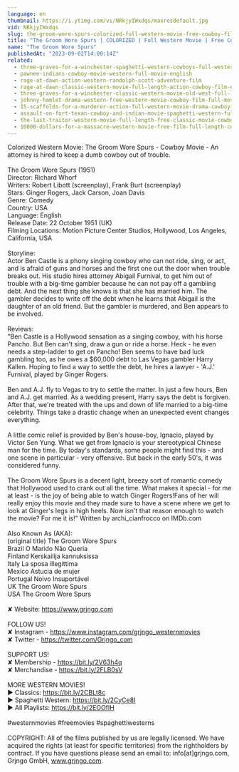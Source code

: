 ```yaml
---
language: en
thumbnail: https://i.ytimg.com/vi/NRkjyIWxdqs/maxresdefault.jpg
vid: NRkjyIWxdqs
slug: the-groom-wore-spurs-colorized-full-western-movie-free-cowboy-film
title: "The Groom Wore Spurs | COLORIZED | Full Western Movie | Free Cowboy Film"
name: "The Groom Wore Spurs"
publishedAt: "2023-09-02T14:00:14Z"
related:
  - three-graves-for-a-winchester-spaghetti-western-cowboys-full-western-movie
  - pawnee-indians-cowboy-movie-western-full-movie-english
  - rage-at-dawn-action-western-randolph-scott-adventure-film
  - rage-at-dawn-classic-western-movie-full-length-action-cowboy-film-english-drama
  - three-graves-for-a-winchester-classic-western-movie-old-west-full-length-english
  - johnny-hamlet-drama-western-free-western-movie-cowboy-film-full-movies
  - 15-scaffolds-for-a-murderer-action-full-western-movie-drama-cowboy-film-english
  - assault-on-fort-texan-cowboy-and-indian-movie-spaghetti-western-full-movie-western-movies
  - the-last-traitor-western-movie-full-length-free-classic-movie-cowboys-wild-west-films
  - 10000-dollars-for-a-massacre-western-movie-free-film-full-length-cowboy-films-english
---
```


Colorized Western Movie: The Groom Wore Spurs - Cowboy Movie - An attorney is hired to keep a dumb cowboy out of trouble.<br />
<br />
The Groom Wore Spurs (1951)<br />
Director: Richard Whorf<br />
Writers: Robert Libott (screenplay), Frank Burt (screenplay) <br />
Stars: Ginger Rogers, Jack Carson, Joan Davis<br />
Genre: Comedy <br />
Country: USA<br />
Language: English<br />
Release Date: 22 October 1951 (UK) <br />
Filming Locations: Motion Picture Center Studios, Hollywood, Los Angeles, California, USA<br />
<br />
Storyline:<br />
Actor Ben Castle is a phony singing cowboy who can not ride, sing, or act, and is afraid of guns and horses and the first one out the door when trouble breaks out. His studio hires attorney Abigail Furnival, to get him out of trouble with a big-time gambler because he can not pay off a gambling debt. And the next thing she knows is that she has married him. The gambler decides to write off the debt when he learns that Abigail is the daughter of an old friend. But the gambler is murdered, and Ben appears to be involved.<br />
<br />
Reviews:<br />
"Ben Castle is a Hollywood sensation as a singing cowboy, with his horse Pancho. But Ben can't sing, draw a gun or ride a horse. Heck - he even needs a step-ladder to get on Pancho! Ben seems to have bad luck gambling too, as he owes a $60,000 debt to Las Vegas gambler Harry Kallen. Hoping to find a way to settle the debt, he hires a lawyer - 'A.J.' Furnival, played by Ginger Rogers.<br />
<br />
Ben and A.J. fly to Vegas to try to settle the matter. In just a few hours, Ben and A.J. get married. As a wedding present, Harry says the debt is forgiven. After that, we're treated with the ups and down of life married to a big-time celebrity. Things take a drastic change when an unexpected event changes everything.<br />
<br />
A little comic relief is provided by Ben's house-boy, Ignacio, played by Victor Sen Yung. What we get from Ignacio is your stereotypical Chinese man for the time. By today's standards, some people might find this - and one scene in particular - very offensive. But back in the early 50's, it was considered funny.<br />
<br />
The Groom Wore Spurs is a decent light, breezy sort of romantic comedy that Hollywood used to crank out all the time. What makes it special - for me at least - is the joy of being able to watch Ginger Rogers!Fans of her will really enjoy this movie and they made sure to have a scene where we get to look at Ginger's legs in high heels. Now isn't that reason enough to watch the movie? For me it is!" Written by archi_cianfrocco on IMDb.com <br />
<br />
Also Known As (AKA):<br />
(original title) The Groom Wore Spurs<br />
Brazil O Marido Não Queria<br />
Finland Kerskailija kannuksissa<br />
Italy La sposa illegittima<br />
Mexico Astucia de mujer<br />
Portugal Noivo Insuportável<br />
UK The Groom Wore Spurs<br />
USA The Groom Wore Spurs<br />
<br />
✘ Website: https://www.grjngo.com<br />
<br />
FOLLOW US!<br />
✘ Instagram - https://www.instagram.com/grjngo_westernmovies<br />
✘ Twitter - https://twitter.com/Grjngo_com<br />
<br />
SUPPORT US!<br />
✘ Membership - https://bit.ly/2V63h4q<br />
✘ Merchandise - https://bit.ly/2FLB0sV<br />
<br />
MORE WESTERN MOVIES! <br />
► Classics: https://bit.ly/2CBLt8c <br />
► Spaghetti Western: https://bit.ly/2CyCe8I <br />
► All Playlists: https://bit.ly/2EOOfIH <br />
<br />
#westernmovies #freemovies #spaghettiwesterns<br />
<br />
COPYRIGHT: All of the films published by us are legally licensed. We have acquired the rights (at least for specific territories) from the rightholders by contract. If you have questions please send an email to: info[at]grjngo.com, Grjngo GmbH, www.grjngo.com.